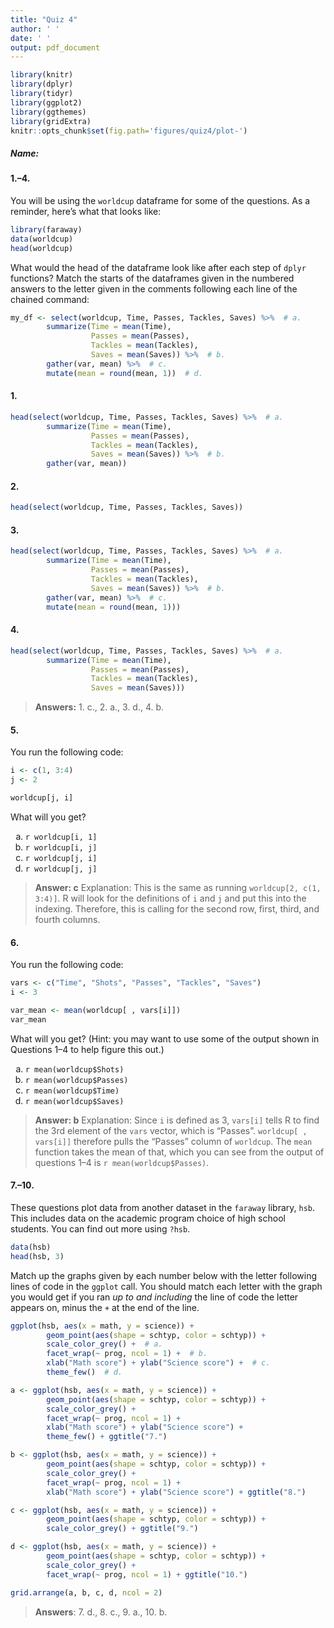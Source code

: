 ```yaml
---
title: "Quiz 4"
author: ' '
date: ' '
output: pdf_document
---
```


```r
library(knitr)
library(dplyr)
library(tidyr)
library(ggplot2)
library(ggthemes)
library(gridExtra)
knitr::opts_chunk$set(fig.path='figures/quiz4/plot-')
```

##### Name: 

#### 1.--4. 

You will be using the `worldcup` dataframe for some of the questions. As a reminder, here's what that looks like:

```r
library(faraway)
data(worldcup)
head(worldcup)
```

What would the head of the dataframe look like after each step of `dplyr` functions? Match the starts of the dataframes given in the numbered answers to the letter given in the comments following each line of the chained command:

```r
my_df <- select(worldcup, Time, Passes, Tackles, Saves) %>%  # a.
        summarize(Time = mean(Time), 
                  Passes = mean(Passes), 
                  Tackles = mean(Tackles),
                  Saves = mean(Saves)) %>%  # b. 
        gather(var, mean) %>%  # c.
        mutate(mean = round(mean, 1))  # d. 
```

#### 1. 

```r
head(select(worldcup, Time, Passes, Tackles, Saves) %>%  # a.
        summarize(Time = mean(Time), 
                  Passes = mean(Passes), 
                  Tackles = mean(Tackles),
                  Saves = mean(Saves)) %>%  # b. 
        gather(var, mean))
```

#### 2. 

```r
head(select(worldcup, Time, Passes, Tackles, Saves))
```

#### 3. 

```r
head(select(worldcup, Time, Passes, Tackles, Saves) %>%  # a.
        summarize(Time = mean(Time), 
                  Passes = mean(Passes), 
                  Tackles = mean(Tackles),
                  Saves = mean(Saves)) %>%  # b. 
        gather(var, mean) %>%  # c.
        mutate(mean = round(mean, 1)))
```

#### 4. 

```r
head(select(worldcup, Time, Passes, Tackles, Saves) %>%  # a.
        summarize(Time = mean(Time), 
                  Passes = mean(Passes), 
                  Tackles = mean(Tackles),
                  Saves = mean(Saves)))
```

> **Answers:**
> 1. c., 
> 2. a.,
> 3. d.,
> 4. b. 

#### 5. 

You run the following code:

```r
i <- c(1, 3:4)
j <- 2

worldcup[j, i]
```

What will you get?

a. `r worldcup[i, 1]`
b. `r worldcup[i, j]`
c. `r worldcup[j, i]`
d. `r worldcup[j, j]`

> **Answer: c**
> Explanation: This is the same as running `worldcup[2, c(1, 3:4)]`. R will look for the definitions of `i` and `j` and put this into the indexing. Therefore, this is calling for the second row, first, third, and fourth columns. 

#### 6. 

You run the following code:

```r
vars <- c("Time", "Shots", "Passes", "Tackles", "Saves")
i <- 3

var_mean <- mean(worldcup[ , vars[i]])
var_mean
```

What will you get? (Hint: you may want to use some of the output shown in Questions 1--4 to help figure this out.)

a. `r mean(worldcup$Shots)`
b. `r mean(worldcup$Passes)`
c. `r mean(worldcup$Time)`
d. `r mean(worldcup$Saves)`

> **Answer: b**
> Explanation: Since `i` is defined as 3, `vars[i]` tells R to find the 3rd element of the `vars` vector, which is "Passes". `worldcup[ , vars[i]]` therefore pulls the "Passes" column of `worldcup`. The `mean` function takes the mean of that, which you can see from the output of questions 1--4 is `r mean(worldcup$Passes)`. 

#### 7.--10.

These questions plot data from another dataset in the `faraway` library, `hsb`. This includes data on the academic program choice of high school students. You can find out more using `?hsb`. 

```r
data(hsb)
head(hsb, 3)
```

Match up the graphs given by each number below with the letter following lines of code in the `ggplot` call. You should match each letter with the graph you would get if you ran *up to and including* the line of code the letter appears on, minus the `+` at the end of the line.

```r
ggplot(hsb, aes(x = math, y = science)) + 
        geom_point(aes(shape = schtyp, color = schtyp)) + 
        scale_color_grey() +  # a.
        facet_wrap(~ prog, ncol = 1) +  # b. 
        xlab("Math score") + ylab("Science score") +  # c.
        theme_few()  # d.
```

```r
a <- ggplot(hsb, aes(x = math, y = science)) + 
        geom_point(aes(shape = schtyp, color = schtyp)) + 
        scale_color_grey() + 
        facet_wrap(~ prog, ncol = 1) + 
        xlab("Math score") + ylab("Science score") + 
        theme_few() + ggtitle("7.")

b <- ggplot(hsb, aes(x = math, y = science)) + 
        geom_point(aes(shape = schtyp, color = schtyp)) + 
        scale_color_grey() + 
        facet_wrap(~ prog, ncol = 1) + 
        xlab("Math score") + ylab("Science score") + ggtitle("8.")

c <- ggplot(hsb, aes(x = math, y = science)) + 
        geom_point(aes(shape = schtyp, color = schtyp)) + 
        scale_color_grey() + ggtitle("9.")

d <- ggplot(hsb, aes(x = math, y = science)) + 
        geom_point(aes(shape = schtyp, color = schtyp)) + 
        scale_color_grey() + 
        facet_wrap(~ prog, ncol = 1) + ggtitle("10.")

grid.arrange(a, b, c, d, ncol = 2)
```

> **Answers**:
> 7. d.,
> 8. c.,
> 9. a.,
> 10. b. 